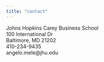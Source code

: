 ```yaml
---
title: "contact"
---
```


Johns Hopkins Carey Business School  
100 International Dr  
Baltimore, MD 21202  
410-234-9435  
angelo.mele@jhu.edu  

